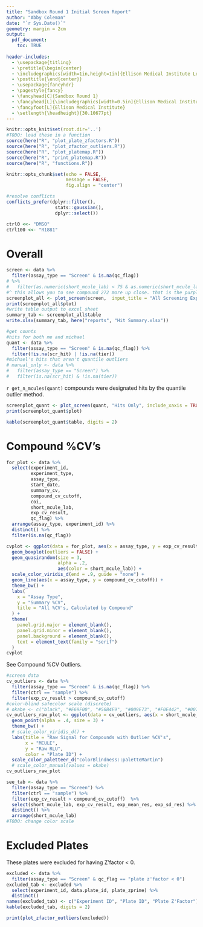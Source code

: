 ```yaml
---
title: "Sandbox Round 1 Initial Screen Report"
author: "Abby Coleman"
date: "`r Sys.Date()`"
geometry: margin = 2cm
output: 
  pdf_document:
    toc: TRUE
    
header-includes:
  - \usepackage{titling}
  - \pretitle{\begin{center}
  - \includegraphics[width=1in,height=1in]{Ellison Medical Institute Logo_Bronze.png}\LARGE\\}
  - \posttitle{\end{center}}
  - \usepackage{fancyhdr}
  - \pagestyle{fancy}
  - \fancyhead[C]{Sandbox Round 1}
  - \fancyhead[L]{\includegraphics[width=0.5in]{Ellison Medical Institute Logo_Bronze.png}}
  - \fancyfoot[L]{Ellison Medical Institute}
  - \setlength{\headheight}{30.10677pt}
---
```



```r
knitr::opts_knit$set(root.dir='..')
#TODO: load these in a function
source(here("R", "plot_plate_zfactors.R"))
source(here("R", "plot_zfactor_outliers.R"))
source(here("R", "plot_platemap.R"))
source(here("R", "print_platemap.R"))
source(here("R", "functions.R"))

knitr::opts_chunk$set(echo = FALSE,
                      message = FALSE,
                      fig.align = "center")

#resolve conflicts
conflicts_prefer(dplyr::filter(),
                  stats::gaussian(),
                  dplyr::select())
```


```r
ctrl0 <<- "DMSO"
ctrl100 <<- "R1881"
```


# Overall

```r
screen <- data %>%
  filter(assay_type == "Screen" & is.na(qc_flag))
# %>%
#   filter(as.numeric(short_mcule_lab) < 75 & as.numeric(short_mcule_lab) > 60)
#^ this allows you to see compound 272 more up close. that is the purple dot that appears to not be designated as a quantile outlier hit. but it actually is designated a quantile outlier hit, the median is just higher than the most visible purple point that you see.
screenplot_all <- plot_screen(screen,  input_title = "All Screening Experiments")
print(screenplot_all$plot)
#write table output to excel sheet
summary_tab <- screenplot_all$table 
write.xlsx(summary_tab, here("reports", "Hit Summary.xlsx"))
```

```r
#get counts
#hits for both me and michael
quant <- data %>%
  filter(assay_type == "Screen" & is.na(qc_flag)) %>%
  filter(!is.na(scr_hit) | !is.na(tier)) 
#michael's hits that aren't quantile outliers
# manual_only <- data %>%
#   filter(assay_type == "Screen") %>%
#   filter(is.na(scr_hit) & !is.na(tier))
```

\newpage

`r get_n_mcules(quant)` compounds were designated hits by the quantile outlier method.

```r
screenplot_quant <- plot_screen(quant, "Hits Only", include_xaxis = TRUE)
print(screenplot_quant$plot)
```

```r
kable(screenplot_quant$table, digits = 2)
```

# Compound %CV's

```r
for_plot <- data %>%
  select(experiment_id,
         experiment_type,
         assay_type,
         start_date,
         summary_cv,
         compound_cv_cutoff,
         coi,
         short_mcule_lab,
         exp_cv_result,
         qc_flag) %>%
  arrange(assay_type, experiment_id) %>%
  distinct() %>%
  filter(is.na(qc_flag))

cvplot <- ggplot(data = for_plot, aes(x = assay_type, y = exp_cv_result)) +
  geom_boxplot(outliers = FALSE) +
  geom_quasirandom(size = 3,
                   alpha = .2,
                   aes(color = short_mcule_lab)) +
  scale_color_viridis_d(end = .9, guide = "none") +
  geom_line(aes(x = assay_type, y = compound_cv_cutoff)) +
  theme_bw() +
  labs(
    x = "Assay Type",
    y = "Summary %CV",
    title = "All %CV's, Calculated by Compound"
  ) +
  theme(
    panel.grid.major = element_blank(),
    panel.grid.minor = element_blank(),
    panel.background = element_blank(),
    text = element_text(family = "serif")
  )
cvplot 
```

See Compound %CV Outliers.

```r
#screen data
cv_outliers <- data %>%
  filter(assay_type == "Screen" & is.na(qc_flag)) %>%
  filter(ctrl == "sample") %>%
  filter(exp_cv_result > compound_cv_cutoff) 
#color-blind safecolor scale (discrete)
# okabe <- c("black", "#E69F00", "#56B4E9", "#009E73", "#F0E442", "#0072B2", "#D55E00", "#CC79A7")
cv_outliers_raw_plot <- ggplot(data = cv_outliers, aes(x = short_mcule_lab, y = data.result, color = data.plate_id)) +
  geom_point(alpha = .4, size = 3) +
  theme_bw() +
  # scale_color_viridis_d() +
  labs(title = "Raw Signal for Compounds with Outlier %CV's",
       x = "MCULE",
       y = "Raw RLU",
       color = "Plate ID") +
  scale_color_paletteer_d("colorBlindness::paletteMartin")
  # scale_color_manual(values = okabe) 
cv_outliers_raw_plot

see_tab <- data %>%
  filter(assay_type == "Screen") %>%
  filter(ctrl == "sample") %>%
  filter(exp_cv_result > compound_cv_cutoff)  %>%
  select(short_mcule_lab, exp_cv_result, exp_mean_res, exp_sd_res) %>%
  distinct() %>%
  arrange(short_mcule_lab)
#TODO: change color scale

```

\newpage

# Excluded Plates

These plates were excluded for having Z'factor < 0.

```r
excluded <- data %>%
  filter(assay_type == "Screen" & qc_flag == "plate z'factor < 0")
excluded_tab <- excluded %>%
  select(experiment_id, data.plate_id, plate_zprime) %>%
  distinct()
names(excluded_tab) <- c("Experiment ID", "Plate ID", "Plate Z'Factor")
kable(excluded_tab, digits = 2)
```

```r
print(plot_zfactor_outliers(excluded))
```

